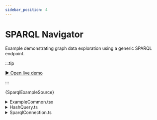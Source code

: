 ```yaml
---
sidebar_position: 4
---
```


# SPARQL Navigator

Example demonstrating graph data exploration using a generic SPARQL endpoint.

:::tip

[▶︎ Open live demo](/playground/sparql)

:::


<CodeBlock language="tsx"
  title="/src/examples/PlaygroundSparql.tsx"
  showLineNumbers>
  {SparqlExampleSource}
</CodeBlock>

<details>
  <summary>ExampleCommon.tsx</summary>
  <CodeBlock language="tsx"
    title="/src/examples/ExampleCommon.tsx"
    showLineNumbers>
    {ExampleCommonSource}
  </CodeBlock>
</details>

<details>
  <summary>HashQuery.ts</summary>
  <CodeBlock language="tsx"
    title="/src/examples/HashQuery.ts"
    showLineNumbers>
    {HashQuerySource}
  </CodeBlock>
</details>

<details>
  <summary>SparqlConnection.ts</summary>
  <CodeBlock language="tsx"
    title="/src/examples/SparqlConnection.ts"
    showLineNumbers>
    {SparqlConnectionSource}
  </CodeBlock>
</details>
